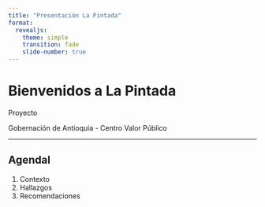 ```yaml
---
title: "Presentación La Pintada"
format:
  revealjs:
    theme: simple
    transition: fade
    slide-number: true
---
```


# Bienvenidos a La Pintada

Proyecto 

Gobernación de Antioquia - Centro Valor Público

---

## Agendal {background-image="img/gob_1.png" background-size="cover" background-opacity="0.8"}

1. Contexto
2. Hallazgos
3. Recomendaciones

